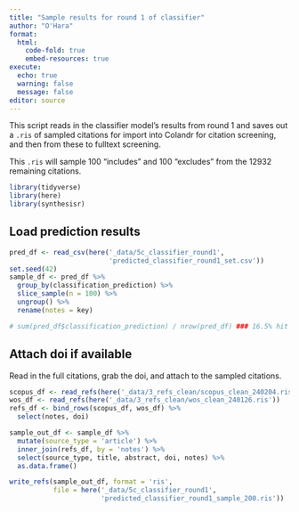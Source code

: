 ```yaml
---
title: "Sample results for round 1 of classifier"
author: "O'Hara"
format: 
  html:
    code-fold: true
    embed-resources: true
execute:
  echo: true
  warning: false
  message: false
editor: source
---
```


This script reads in the classifier model's results from round 1 and saves out a `.ris` of sampled citations for import into Colandr for citation screening, and then from these to fulltext screening.  

This `.ris` will sample 100 "includes" and 100 "excludes" from the 12932 remaining citations.

```r
library(tidyverse)
library(here)
library(synthesisr)
```

## Load prediction results

```r
pred_df <- read_csv(here('_data/5c_classifier_round1', 
                         'predicted_classifier_round1_set.csv')) 
set.seed(42)
sample_df <- pred_df %>%
  group_by(classification_prediction) %>%
  slice_sample(n = 100) %>%
  ungroup() %>%
  rename(notes = key)

# sum(pred_df$classification_prediction) / nrow(pred_df) ### 16.5% hit rate far higher than likely
```

## Attach doi if available

Read in the full citations, grab the doi, and attach to the sampled citations.

```r
scopus_df <- read_refs(here('_data/3_refs_clean/scopus_clean_240204.ris'))
wos_df <- read_refs(here('_data/3_refs_clean/wos_clean_240126.ris'))
refs_df <- bind_rows(scopus_df, wos_df) %>%
  select(notes, doi)

sample_out_df <- sample_df %>%
  mutate(source_type = 'article') %>%
  inner_join(refs_df, by = 'notes') %>%
  select(source_type, title, abstract, doi, notes) %>%
  as.data.frame()

write_refs(sample_out_df, format = 'ris', 
           file = here('_data/5c_classifier_round1',
                       'predicted_classifier_round1_sample_200.ris'))
```


